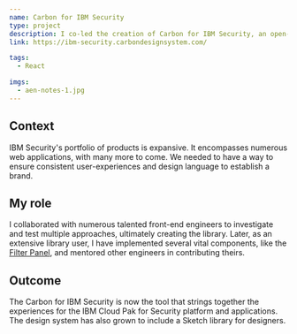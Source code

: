 ```yaml
---
name: Carbon for IBM Security
type: project
description: I co-led the creation of Carbon for IBM Security, an open-source React and SCSS component and pattern library for IBM Security.
link: https://ibm-security.carbondesignsystem.com/

tags:
  - React

imgs:
  - aen-notes-1.jpg
---
```


## Context

IBM Security's portfolio of products is expansive. It encompasses numerous web applications, with many more to come. We needed to have a way to ensure consistent user-experiences and design language to establish a brand.

## My role

I collaborated with numerous talented front-end engineers to investigate and test multiple approaches, ultimately creating the library. Later, as an extensive library user, I have implemented several vital components, like the [Filter Panel](https://ibm-security.carbondesignsystem.com/?path=/story/patterns-filterpanel--default), and mentored other engineers in contributing theirs.

## Outcome

The Carbon for IBM Security is now the tool that strings together the experiences for the IBM Cloud Pak for Security platform and applications. The design system has also grown to include a Sketch library for designers.
